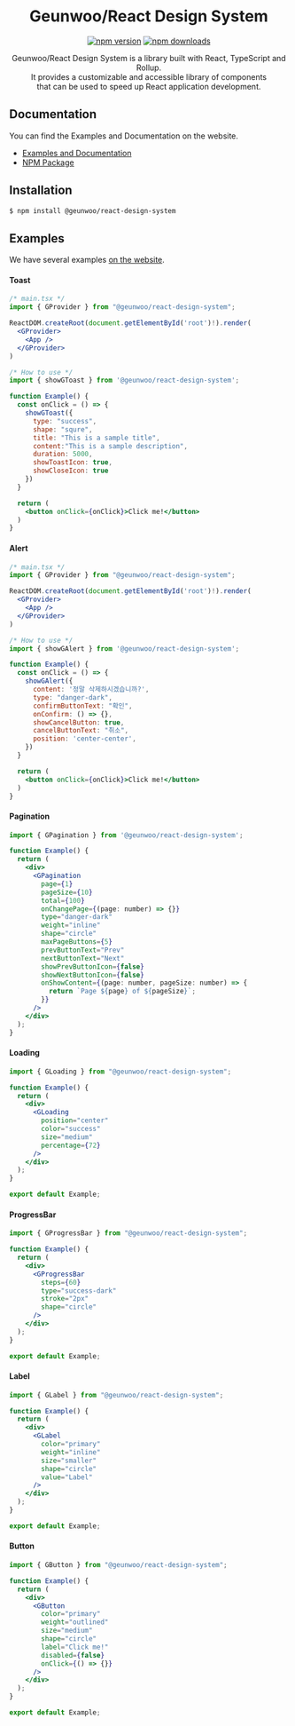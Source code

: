 
<Meta title="About/Introduction" />

<div align="center">

# Geunwoo/React Design System

[![npm version](https://img.shields.io/npm/v/@geunwoo/react-design-system.svg?style=flat-square)](https://www.npmjs.com/package/@geunwoo/react-design-system)
[![npm downloads](https://img.shields.io/npm/dm/@geunwoo/react-design-system.svg?style=flat-square)](https://npm-stat.com/charts.html?package=@geunwoo/react-design-system)

Geunwoo/React Design System is a library built with React, TypeScript and Rollup. <br />
It provides a customizable and accessible library of components <br />
that can be used to speed up React application development.

</div>

## Documentation

You can find the Examples and Documentation on the website.

- [Examples and Documentation](https://main--64945a5460facec38f6ccd6b.chromatic.com)
- [NPM Package](https://www.npmjs.com/package/@geunwoo/react-design-system)

## Installation

```bash
$ npm install @geunwoo/react-design-system
```

## Examples

We have several examples [on the website](https://main--64945a5460facec38f6ccd6b.chromatic.com).

#### Toast

```jsx
/* main.tsx */
import { GProvider } from "@geunwoo/react-design-system";

ReactDOM.createRoot(document.getElementById('root')!).render(  
  <GProvider>
    <App />
  </GProvider>            
)

/* How to use */
import { showGToast } from '@geunwoo/react-design-system';

function Example() {
  const onClick = () => {
    showGToast({ 
      type: "success",
      shape: "squre",
      title: "This is a sample title",
      content:"This is a sample description",
      duration: 5000,
      showToastIcon: true,
      showCloseIcon: true
    })
  }

  return (          
    <button onClick={onClick}>Click me!</button>
  )
}
```

#### Alert

```jsx
/* main.tsx */
import { GProvider } from "@geunwoo/react-design-system";

ReactDOM.createRoot(document.getElementById('root')!).render(  
  <GProvider>
    <App />
  </GProvider>            
)

/* How to use */
import { showGAlert } from '@geunwoo/react-design-system';

function Example() {
  const onClick = () => {
    showGAlert({
      content: '정말 삭제하시겠습니까?',     
      type: "danger-dark",
      confirmButtonText: "확인",      
      onConfirm: () => {},
      showCancelButton: true,
      cancelButtonText: "취소",
      position: 'center-center',
    })
  }

  return (          
    <button onClick={onClick}>Click me!</button>    
  )
}
```

#### Pagination

```jsx
import { GPagination } from '@geunwoo/react-design-system';

function Example() {
  return (
    <div>
      <GPagination
        page={1}
        pageSize={10}
        total={100}
        onChangePage={(page: number) => {}}
        type="danger-dark"
        weight="inline"
        shape="circle"
        maxPageButtons={5}
        prevButtonText="Prev"
        nextButtonText="Next"
        showPrevButtonIcon={false}
        showNextButtonIcon={false}
        onShowContent={(page: number, pageSize: number) => {
          return `Page ${page} of ${pageSize}`;
        }}
      />
    </div>
  );
}
```

#### Loading

```jsx
import { GLoading } from "@geunwoo/react-design-system";

function Example() {
  return (
    <div>
      <GLoading
        position="center"
        color="success"
        size="medium"
        percentage={72}
      />
    </div>
  );
}

export default Example;
```

#### ProgressBar

```jsx
import { GProgressBar } from "@geunwoo/react-design-system";

function Example() {
  return (
    <div>
      <GProgressBar
        steps={60}
        type="success-dark"
        stroke="2px"
        shape="circle"
      />
    </div>
  );
}

export default Example;
```

#### Label

```jsx
import { GLabel } from "@geunwoo/react-design-system";

function Example() {
  return (
    <div>
      <GLabel
        color="primary"
        weight="inline"
        size="smaller"
        shape="circle"
        value="Label"
      />
    </div>
  );
}

export default Example;
```

#### Button

```jsx
import { GButton } from "@geunwoo/react-design-system";

function Example() {
  return (
    <div>
      <GButton
        color="primary"
        weight="outlined"
        size="medium"
        shape="circle"
        label="Click me!"
        disabled={false}
        onClick={() => {}}
      />
    </div>
  );
}

export default Example;
```
